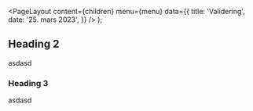 
<Meta
  title='Validering'
  description='Beskrivelse'
/>

  <PageLayout
    content={children}
    menu={menu}
    data={{
      title: 'Validering',
      date: '25. mars 2023',
    }}
  />
);

## Heading 2

asdasd

### Heading 3

asdasd
